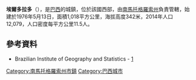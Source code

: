 {{coord|23|47|13|S|54|17|02|W|scale:30000|display=title}}

'''埃爾多拉多'''（{{lang-pt|Eldorado}}），是[[巴西|巴西]]的城鎮，位於該國西部，由[[南馬托格羅索州|南馬托格羅索州]]負責管轄，始建於1976年5月13日，面積1,018平方公里，海拔高度342米，2014年人口12,079，人口密度每平方公里11.5人。

==參考資料==
* Brazilian Institute of Geography and Statistics - [https://web.archive.org/web/20080611095922/http://www.ibge.gov.br/cidadesat/default.php]

{{Brazil-geo-stub}}
{{南馬托格羅索州市鎮}}
[[Category:南馬托格羅索州市鎮|Category:南馬托格羅索州市鎮]]
[[Category:巴西城市|Category:巴西城市]]
